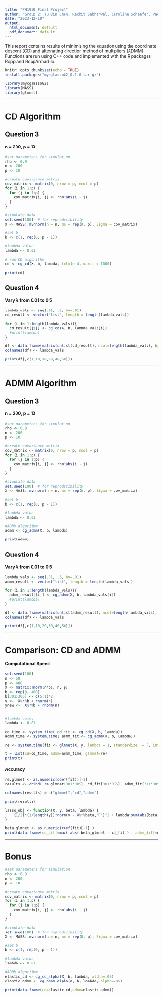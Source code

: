 ```yaml
---
title: "PH1930 Final Project"
author: "Group 2: Yu Bin Chen, Rachit Sabharwal, Caroline Schaefer, Pagna Sok"
date: "2023-12-10"
output:
  html_document: default
  pdf_document: default
---
```


This report contains results of minimizing the equation using the coordinate descent (CD) and alternating direction method of multipliers (ADMM). Functions are run using C++ code and implemented with the R packages Rcpp and RcppArmadillo: 

\begin{align*}
\frac{1}{2}u^TAu-ub^T+\lambda ||u||_1\\
\end{align*}  


```r
knitr::opts_chunk$set(echo = TRUE)
install.packages("mycglassoG2_0.1.0.tar.gz")

library(mycglassoG2)
library(MASS)
library(glmnet)

```


***
# CD Algorithm
## Question 3
#### n = 200, p = 10

```r
#set parameters for simulation
rho <- 0.9
n <- 200
p <- 10

#create covariance matrix
cov_matrix <- matrix(0, nrow = p, ncol = p)
for (i in 1:p) {
  for (j in 1:p) {
    cov_matrix[i, j] <- rho^abs(i - j)
  }
}

#simulate data
set.seed(100)  # for reproducibility
X <- MASS::mvrnorm(n = n, mu = rep(0, p), Sigma = cov_matrix)

#set b
b <- c(1, rep(0, p - 1))

#lambda value
lambda <- 0.01

# run CD algorithm
cd <- cg_cd(X, b, lambda, tol=1e-4, maxit = 1000)

print(cd)
```

## Question 4
#### Vary $\lambda$ from 0.01 to 0.5  

```r
lambda_vals <- seq(.01, .5, by=.01)
cd_result <- vector("list", length = length(lambda_vals))

for (i in 1:length(lambda_vals)){
  cd_result[[i]] <- cg_cd(X, b, lambda_vals[i])
  #print(lambda)
}

df <- data.frame(matrix(unlist(cd_result), ncol=length(lambda_vals), byrow=F))
colnames(df) <- lambda_vals

print(df[,c(1,10,20,30,40,50)])
```

***
# ADMM Algorithm
## Question 3
#### n = 200, p = 10

```r
#set parameters for simulation
rho <- 0.9
n <- 200
p <- 10

#create covariance matrix
cov_matrix <- matrix(0, nrow = p, ncol = p)
for (i in 1:p) {
  for (j in 1:p) {
    cov_matrix[i, j] <- rho^abs(i - j)
  }
}

#simulate data
set.seed(100)  # for reproducibility
X <- MASS::mvrnorm(n = n, mu = rep(0, p), Sigma = cov_matrix)

#set b
b <- c(1, rep(0, p - 1))

#lambda value
lambda <- 0.01

#ADMM algorithm
admm <- cg_admm(X, b, lambda)

print(admm)
```

## Question 4
#### Vary $\lambda$ from 0.01 to 0.5  

```r
lambda_vals <- seq(.01, .5, by=.01)
admm_result <- vector("list", length = length(lambda_vals))

for (i in 1:length(lambda_vals)){
  admm_result[[i]] <- cg_admm(X, b, lambda_vals[i])
  #print(lambda)
}

df <- data.frame(matrix(unlist(admm_result), ncol=length(lambda_vals), byrow=F))
colnames(df) <- lambda_vals

print(df[,c(1,10,20,30,40,50)])
```

***
# Comparison: CD and ADMM  
#### Computational Speed
```r
set.seed(100)
n <- 50
p <- 400
X <- matrix(rnorm(n*p), n, p)
b <- rep(0, 400)
b[301:305] <- c(5:1)*2
y <-  X%*%b + rnorm(n)
ynew <-  X%*%b + rnorm(n)  


#lambda value
lambda <- 0.01

cd_time <- system.time( cd_fit <- cg_cd(X, b, lambda)) 
admm_time <- system.time( admm_fit <- cg_admm(X, b, lambda))

re <- system.time(fit <- glmnet(X, y, lambda = 1, standardize  = F, intercept = F))

t = list(cd=cd_time, admm=admm_time, glmnet=re)
print(t)
```

  
  
#### Accuracy  

```r
re.glmnet <- as.numeric(coef(fit))[-1]
results <- cbind( re.glmnet[301:305], cd_fit[301:305], admm_fit[301:305])

colnames(results) = c("glmnet","cd","admm")

print(results)
```
```r
lasso_obj <- function(X, y, beta, lambda) {
    (1/2)*(1/length(y))*norm(y - X%*%beta,"F")^2 + lambda*sum(abs(beta))
}

beta_glmnet <- as.numeric(coef(fit)[-1] )
print(data.frame(cd_diff=max( abs( beta_glmnet - cd_fit )), admm_diff=max( abs( beta_glmnet - admm_fit )))) 
```

***
# Bonus
```r
#set parameters for simulation
rho <- 0.9
n <- 200
p <- 10

#create covariance matrix
cov_matrix <- matrix(0, nrow = p, ncol = p)
for (i in 1:p) {
  for (j in 1:p) {
    cov_matrix[i, j] <- rho^abs(i - j)
  }
}

#simulate data
set.seed(100)  # for reproducibility
X <- MASS::mvrnorm(n = n, mu = rep(0, p), Sigma = cov_matrix)

#set b
b <- c(1, rep(0, p - 1))

#lambda value
lambda <- 0.01

#ADMM algorithm
elastic_cd <- cg_cd_alpha(X, b, lambda, alpha=.05)
elastic_admm <- cg_admm_alpha(X, b, lambda, alpha=.05)

print(data.frame(cd=elastic_cd,admm=elastic_admm))
```


